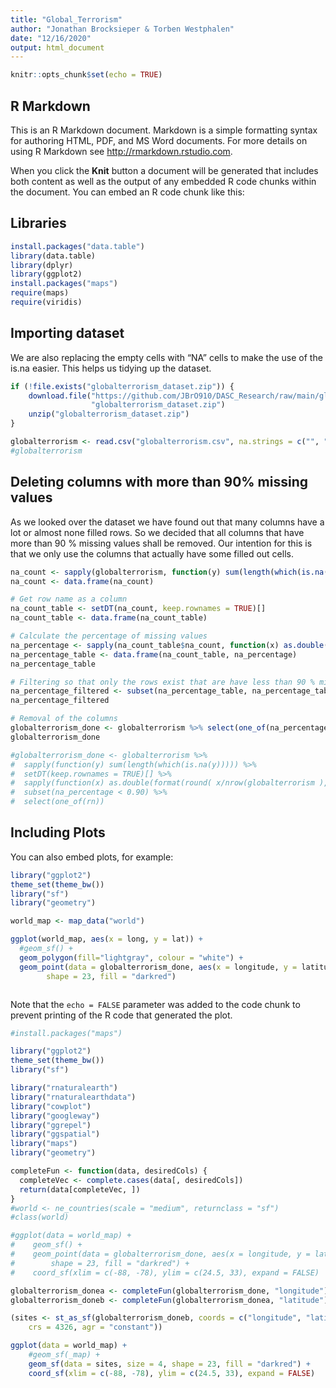 ```yaml
---
title: "Global_Terrorism"
author: "Jonathan Brocksieper & Torben Westphalen"
date: "12/16/2020"
output: html_document
---
```


```r
knitr::opts_chunk$set(echo = TRUE)
```

## R Markdown

This is an R Markdown document. Markdown is a simple formatting syntax for authoring HTML, PDF, and MS Word documents. For more details on using R Markdown see <http://rmarkdown.rstudio.com>.

When you click the **Knit** button a document will be generated that includes both content as well as the output of any embedded R code chunks within the document. You can embed an R code chunk like this:

## Libraries
```r
install.packages("data.table")
library(data.table)
library(dplyr)
library(ggplot2)
install.packages("maps")
require(maps)
require(viridis)
```


## Importing dataset

We are also replacing the empty cells with "NA" cells to make the use of the is.na easier. This helps us tidying up the dataset.

```r
if (!file.exists("globalterrorism_dataset.zip")) {
    download.file("https://github.com/JBrO910/DASC_Research/raw/main/globalterrorism_dataset.zip",
                  "globalterrorism_dataset.zip")
    unzip("globalterrorism_dataset.zip")
}

globalterrorism <- read.csv("globalterrorism.csv", na.strings = c("", "NA"), header = TRUE)
#globalterrorism
```

## Deleting columns with more than 90% missing values

As we looked over the dataset we have found out that many columns have a lot or almost none filled rows. So we decided that all columns that have more than 90 % missing values shall be removed. Our intention for this is that we only use the columns that actually have some filled out cells.

```r
na_count <- sapply(globalterrorism, function(y) sum(length(which(is.na(y)))))
na_count <- data.frame(na_count)

# Get row name as a column 
na_count_table <- setDT(na_count, keep.rownames = TRUE)[]
na_count_table <- data.frame(na_count_table)

# Calculate the percentage of missing values
na_percentage <- sapply(na_count_table$na_count, function(x) as.double(format(round( x/nrow(globalterrorism ), 2), nsmall = 2)))
na_percentage_table <- data.frame(na_count_table, na_percentage)
na_percentage_table

# Filtering so that only the rows exist that are have less than 90 % missing values
na_percentage_filtered <- subset(na_percentage_table, na_percentage_table$na_percentage < 0.90)
na_percentage_filtered

# Removal of the columns
globalterrorism_done <- globalterrorism %>% select(one_of(na_percentage_filtered$rn))
globalterrorism_done
```

```r
#globalterrorism_done <- globalterrorism %>% 
#  sapply(function(y) sum(length(which(is.na(y))))) %>% 
#  setDT(keep.rownames = TRUE)[] %>% 
#  sapply(function(x) as.double(format(round( x/nrow(globalterrorism ), 2), nsmall = 2))) %>% 
#  subset(na_percentage < 0.90) %>% 
#  select(one_of(rn)) 

```

## Including Plots

You can also embed plots, for example:

```r
library("ggplot2")
theme_set(theme_bw())
library("sf")
library("geometry")

world_map <- map_data("world")

ggplot(world_map, aes(x = long, y = lat)) +
  #geom_sf() +
  geom_polygon(fill="lightgray", colour = "white") +
  geom_point(data = globalterrorism_done, aes(x = longitude, y = latitude), size = 4, 
        shape = 23, fill = "darkred")



```

Note that the `echo = FALSE` parameter was added to the code chunk to prevent printing of the R code that generated the plot.
```r
#install.packages("maps")

library("ggplot2")
theme_set(theme_bw())
library("sf")

library("rnaturalearth")
library("rnaturalearthdata")
library("cowplot")
library("googleway")
library("ggrepel")
library("ggspatial")
library("maps")
library("geometry")

completeFun <- function(data, desiredCols) {
  completeVec <- complete.cases(data[, desiredCols])
  return(data[completeVec, ])
}
#world <- ne_countries(scale = "medium", returnclass = "sf")
#class(world)

#ggplot(data = world_map) +
#    geom_sf() +
#    geom_point(data = globalterrorism_done, aes(x = longitude, y = latitude), size = 4, 
#        shape = 23, fill = "darkred") +
#    coord_sf(xlim = c(-88, -78), ylim = c(24.5, 33), expand = FALSE)

globalterrorism_donea <- completeFun(globalterrorism_done, "longitude")
globalterrorism_doneb <- completeFun(globalterrorism_donea, "latitude")

(sites <- st_as_sf(globalterrorism_doneb, coords = c("longitude", "latitude"), 
    crs = 4326, agr = "constant"))

ggplot(data = world_map) +
    #geom_sf(_map) +
    geom_sf(data = sites, size = 4, shape = 23, fill = "darkred") +
    coord_sf(xlim = c(-88, -78), ylim = c(24.5, 33), expand = FALSE)


```
